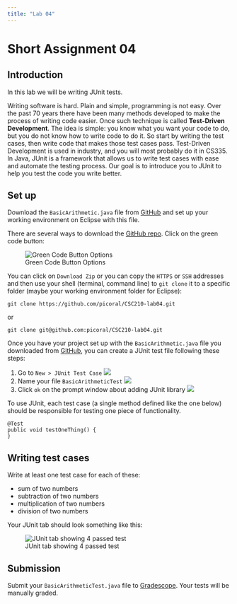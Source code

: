 ```yaml
---
title: "Lab 04"
---
```


# Short Assignment 04

## Introduction 

In this lab we will be writing JUnit tests.

Writing software is hard. Plain and simple, programming is not easy. Over the past 
70 years there have been many methods developed to make the process of writing code 
easier. Once such technique is called **Test-Driven Development**. The idea is 
simple: you know what you want your code to do, but you do not know how to write 
code to do it. So start by writing the test cases, then write code that makes those 
test cases pass. Test-Driven Development is used in industry, and you will most probably
do it in CS335. In Java, JUnit is a framework that allows us to write test cases with 
ease and automate the testing process.  Our goal is to introduce you to JUnit to 
help you test the code you write better.

## Set up

Download the `BasicArithmetic.java` file from [GitHub](https://github.com/picoral/CSC210-lab04) and
set up your working environment on Eclipse with this file.

There are several ways to download the [GitHub repo](https://github.com/picoral/CSC210-lab04). Click on
the green code button:

![Green Code Button Options](images/github-download.png)

You can click on `Download Zip` or you can copy the `HTTPS` or `SSH` addresses and then use your shell (terminal, command line) to `git clone` it to a specific folder (maybe your working environment folder for Eclipse):

`git clone https://github.com/picoral/CSC210-lab04.git`

or

`git clone git@github.com:picoral/CSC210-lab04.git`


Once you have your project set up with the `BasicArithmetic.java` file you downloaded from [GitHub](https://github.com/picoral/CSC210-lab04), you can create a JUnit test file following these steps:

1. Go to `New > JUnit Test Case` ![](images/junit-step1.png)
1. Name your file `BasicArithmeticTest` ![](images/junit-step2.png)
1. Click `ok` on the prompt window about adding JUnit library ![](images/junit-step3.png)

To use JUnit, each test case (a single method defined 
like the one below) should be responsible for testing one piece of functionality. 
```
@Test
public void testOneThing() {
}
```

## Writing test cases

Write at least one test case for each of these:

* sum of two numbers
* subtraction of two numbers
* multiplication of two numbers
* division of two numbers

Your JUnit tab should look something like this:

![JUnit tab showing 4 passed test](images/lab04-junit-run.png)

## Submission

Submit your `BasicArithmeticTest.java` file to [Gradescope](https://www.gradescope.com/courses/839822/assignments/5026619).
Your tests will be manually graded.
